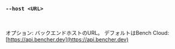 ### `--host <URL>`

<br />

オプション: バックエンドホストのURL。 デフォルトはBench Cloud: [https://api.bencher.dev](https://api.bencher.dev)